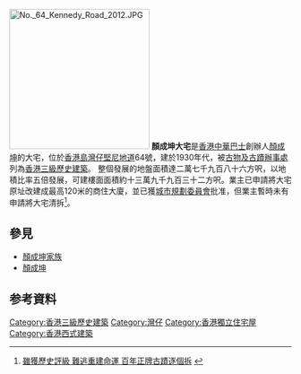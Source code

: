 {{coord|22|16|26.94|N|114|10|14.41|E|display=title}}
[[File:No._64_Kennedy_Road_2012.JPG|250px]]
'''顏成坤大宅'''是[[香港|香港]][[中華巴士|中華巴士]]創辦人[[顏成坤|顏成坤]]的大宅，位於[[香港島|香港島]][[灣仔|灣仔]][[堅尼地道|堅尼地道]]64號，建於1930年代，被[[古物及古蹟辦事處|古物及古蹟辦事處]]列為[[香港三級歷史建築|香港三級歷史建築]]。
整個發展的地盤面積達二萬七千九百八十六方呎，以地積比率五倍發展，可建樓面面積約十三萬九千九百三十二方呎。業主已申請將大宅原址改建成最高120米的商住大廈，並已獲[[城市規劃委員會|城市規劃委員會]]批准，但業主暫時未有申請將大宅清拆<ref>[http://appledaily.atnext.com/template/apple/art_main.cfm?iss_id=20070917&sec_id=4104&subsec_id=11867&art_id=10163523 雖獲歷史評級 難逃重建命運 百年正牌古蹟逐個拆] {{webarchive|url=https://web.archive.org/web/20080307071156/http://www1.appledaily.atnext.com/template/apple/art_main.cfm?iss_id=20070917&sec_id=4104&subsec_id=11867&art_id=10163523 |date=2008-03-07 }}</ref>。

==參見==
*[[顏成坤家族|顏成坤家族]]
*[[顏成坤|顏成坤]]
==参考資料==
<div class="references-small">
<references />
</div>

{{HK-buil-stub}}

[[Category:香港三級歷史建築|Category:香港三級歷史建築]]
[[Category:灣仔|Category:灣仔]]
[[Category:香港獨立住宅屋|Category:香港獨立住宅屋]]
[[Category:香港西式建築|Category:香港西式建築]]